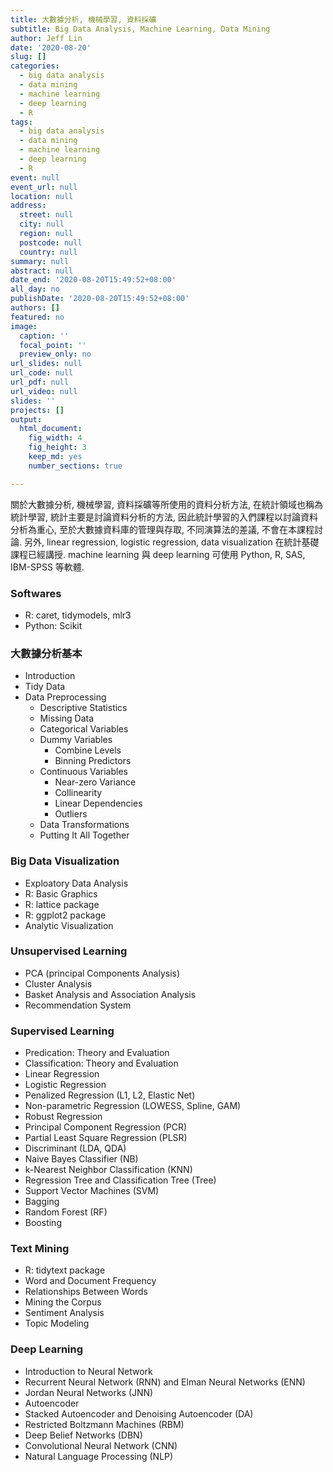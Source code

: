 ```yaml
---
title: 大數據分析, 機械學習, 資料採礦 
subtitle: Big Data Analysis, Machine Learning, Data Mining
author: Jeff Lin
date: '2020-08-20'
slug: []
categories:
  - big data analysis
  - data mining
  - machine learning
  - deep learning 
  - R 
tags:
  - big data analysis
  - data mining
  - machine learning
  - deep learning
  - R  
event: null
event_url: null
location: null
address:
  street: null
  city: null
  region: null
  postcode: null
  country: null
summary: null
abstract: null
date_end: '2020-08-20T15:49:52+08:00'
all_day: no
publishDate: '2020-08-20T15:49:52+08:00'
authors: []
featured: no
image:
  caption: ''
  focal_point: ''
  preview_only: no
url_slides: null
url_code: null
url_pdf: null
url_video: null
slides: ''
projects: []
output: 
  html_document: 
    fig_width: 4
    fig_height: 3
    keep_md: yes
    number_sections: true

---
```



關於大數據分析, 機械學習, 資料採礦等所使用的資料分析方法,
在統計領域也稱為統計學習,
統計主要是討論資料分析的方法, 
因此統計學習的入們課程以討論資料分析為重心,
至於大數據資料庫的管理與存取, 不同演算法的差議,
不會在本課程討論. 另外, linear regression, logistic regression,
data visualization 在統計基礎課程已經講授.
machine learning 與 deep learning 可使用 Python, R, SAS, IBM-SPSS 等軟體.

### Softwares
* R: caret, tidymodels, mlr3
* Python: Scikit


### 大數據分析基本
* Introduction
* Tidy Data  
* Data Preprocessing
  + Descriptive Statistics
  + Missing Data
  + Categorical Variables
  + Dummy Variables
    + Combine Levels
    + Binning Predictors
  + Continuous Variables  
    + Near-zero Variance
    + Collinearity
    + Linear Dependencies
    + Outliers
  + Data Transformations
  + Putting It All Together


###  Big Data Visualization
* Exploatory Data Analysis 
* R: Basic Graphics
* R: lattice package
* R: ggplot2 package
* Analytic Visualization


### Unsupervised Learning
* PCA (principal Components Analysis)
* Cluster Analysis
* Basket Analysis and Association Analysis
* Recommendation System


### Supervised Learning
* Predication: Theory and Evaluation
* Classification: Theory and Evaluation
* Linear Regression
* Logistic Regression
* Penalized Regression (L1, L2, Elastic Net)
* Non-parametric Regression (LOWESS, Spline, GAM)
* Robust Regression
* Principal Component Regression (PCR)
* Partial Least Square Regression (PLSR)
* Discriminant  (LDA, QDA)
* Naive Bayes Classifier (NB)
* k-Nearest Neighbor Classification (KNN)
* Regression Tree and Classification Tree (Tree)
* Support Vector Machines (SVM)
* Bagging
* Random Forest (RF)
* Boosting

### Text Mining
* R: tidytext package
* Word and Document Frequency
* Relationships Between Words
* Mining the Corpus
* Sentiment Analysis
* Topic Modeling


### Deep Learning
* Introduction to Neural Network
* Recurrent Neural Network (RNN) and Elman Neural Networks (ENN)
* Jordan Neural Networks (JNN)
* Autoencoder
* Stacked Autoencoder and Denoising Autoencoder (DA)
* Restricted Boltzmann Machines (RBM)
* Deep Belief Networks (DBN)
* Convolutional Neural Network (CNN)
* Natural Language Processing (NLP)

